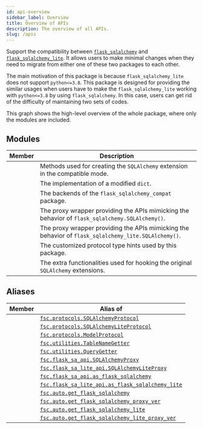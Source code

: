 ```yaml
---
id: api-overview
sidebar_label: Overview
title: Overview of APIs
description: The overview of all APIs.
slug: /apis
---
```




<APITopBar type="package" source="." />

Support the compatibility between [`flask_sqlalchemy`<IconExternalLink/>][link-fsa]
and [`flask_sqlalchemy_lite`<IconExternalLink/>][link-fsa-lite]. It allows users to
make minimal changes when they need to migrate from either one of these two packages
to each other.

The main motivation of this package is because `flask_sqlalchemy_lite` does not support
`python<=3.8`. This package is designed for providing the similar usages when users
have to make the `flask_sqlalchemy_lite` working with `python<=3.8` by using
`flask_sqlalchemy`. In this case, users can get rid of the difficulty of maintaining
two sets of codes.

<div className="mb-default center w-60">
  <ThemedImage
    alt="Docusaurus themed image"
    sources={{
      light: useBaseUrl("/img/overview-light.svg"),
      dark: useBaseUrl("/img/overview-dark.svg"),
    }}
  />
</div>

This graph shows the high-level overview of the whole package, where only the modules are included.

## Modules

|                                                   Member                                                   | <center>Description</center>                                                                         |
| :--------------------------------------------------------------------------------------------------------: | :--------------------------------------------------------------------------------------------------- |
|              [<IconObjType type="module" hasText={true} text="auto"/>](./apis/auto/index.mdx)              | Methods used for creating the `SQLAlchemy` extension in the compatible mode.                         |
|          [<IconObjType type="module" hasText={true} text="backdict"/>](./apis/backdict/index.mdx)          | The implementation of a modified `dict`.                                                             |
|          [<IconObjType type="module" hasText={true} text="backends"/>](./apis/backends/index.mdx)          | The backends of the `flask_sqlalchemy_compat` package.                                               |
|      [<IconObjType type="module" hasText={true} text="flask_sa_api"/>](./apis/flask_sa_api/index.mdx)      | The proxy wrapper providing the APIs mimicking the behavior of `flask_sqlalchemy.SQLAlchemy()`.      |
| [<IconObjType type="module" hasText={true} text="flask_sa_lite_api"/>](./apis/flask_sa_lite_api/index.mdx) | The proxy wrapper providing the APIs mimicking the behavior of `flask_sqlalchemy_lite.SQLAlchemy()`. |
|         [<IconObjType type="module" hasText={true} text="protocols"/>](./apis/protocols/index.mdx)         | The customized protocol type hints used by this package.                                             |
|         [<IconObjType type="module" hasText={true} text="utilities"/>](./apis/utilities/index.mdx)         | The extra functionalities used for hooking the original `SQLAlchemy` extensions.                     |

## Aliases

|                                        Member                                        | <center>Alias of</center>                                                                                 |
| :----------------------------------------------------------------------------------: | :-------------------------------------------------------------------------------------------------------- |
|         <IconObjType type="type" hasText={true} text="SQLAlchemyProtocol"/>          | [`fsc.protocols.SQLAlchemyProtocol`](./apis/protocols/SQLAlchemyProtocol.mdx)                             |
|       <IconObjType type="type" hasText={true} text="SQLAlchemyLiteProtocol"/>        | [`fsc.protocols.SQLAlchemyLiteProtocol`](./apis/protocols/SQLAlchemyLiteProtocol.mdx)                     |
|            <IconObjType type="type" hasText={true} text="ModelProtocol"/>            | [`fsc.protocols.ModelProtocol`](./apis/protocols/ModelProtocol.mdx)                                       |
|          <IconObjType type="class" hasText={true} text="TableNameGetter"/>           | [`fsc.utilities.TableNameGetter`](./apis/utilities/TableNameGetter.mdx)                                   |
|            <IconObjType type="class" hasText={true} text="QueryGetter"/>             | [`fsc.utilities.QueryGetter`](./apis/utilities/QueryGetter.mdx)                                           |
|          <IconObjType type="class" hasText={true} text="SQLAlchemyProxy"/>           | [`fsc.flask_sa_api.SQLAlchemyProxy`](./apis/flask_sa_api/SQLAlchemyProxy.mdx)                             |
|        <IconObjType type="class" hasText={true} text="SQLAlchemyLiteProxy"/>         | [`fsc.flask_sa_lite_api.SQLAlchemyLiteProxy`](./apis/flask_sa_lite_api/SQLAlchemyLiteProxy.mdx)           |
|         <IconObjType type="func" hasText={true} text="as_flask_sqlalchemy"/>         | [`fsc.flask_sa_api.as_flask_sqlalchemy`](./apis/flask_sa_api/as_flask_sqlalchemy.mdx)                     |
|      <IconObjType type="func" hasText={true} text="as_flask_sqlalchemy_lite"/>       | [`fsc.flask_sa_lite_api.as_flask_sqlalchemy_lite`](./apis/flask_sa_lite_api/as_flask_sqlalchemy_lite.mdx) |
|        <IconObjType type="func" hasText={true} text="get_flask_sqlalchemy"/>         | [`fsc.auto.get_flask_sqlalchemy`](./apis/auto/get_flask_sqlalchemy.mdx)                                   |
|   <IconObjType type="func" hasText={true} text="get_flask_sqlalchemy_proxy_ver"/>    | [`fsc.auto.get_flask_sqlalchemy_proxy_ver`](./apis/auto/get_flask_sqlalchemy_proxy_ver.mdx)               |
|      <IconObjType type="func" hasText={true} text="get_flask_sqlalchemy_lite"/>      | [`fsc.auto.get_flask_sqlalchemy_lite`](./apis/auto/get_flask_sqlalchemy_lite.mdx)                         |
| <IconObjType type="func" hasText={true} text="get_flask_sqlalchemy_lite_proxy_ver"/> | [`fsc.auto.get_flask_sqlalchemy_lite_proxy_ver`](./apis/auto/get_flask_sqlalchemy_lite_proxy_ver.mdx)     |

[link-fsa]: https://flask-sqlalchemy.palletsprojects.com
[link-fsa-lite]: https://flask-sqlalchemy-lite.readthedocs.io
